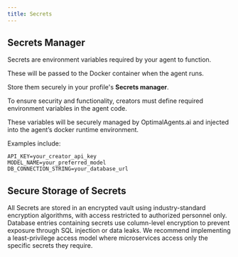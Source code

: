 ```yaml
---
title: Secrets
---
```


## Secrets Manager

Secrets are environment variables required by your agent to function.

These will be passed to the Docker container when the agent runs.

Store them securely in your profile's **Secrets manager**.

To ensure security and functionality, creators must define required environment variables in the agent code.

These variables will be securely managed by OptimalAgents.ai and injected into the agent’s docker runtime environment.

Examples include:

```
API_KEY=your_creator_api_key
MODEL_NAME=your_preferred_model
DB_CONNECTION_STRING=your_database_url
```

## Secure Storage of Secrets

All Secrets are stored in an encrypted vault using industry-standard encryption algorithms, with access restricted to authorized personnel only.
Database entries containing secrets use column-level encryption to prevent exposure through SQL injection or data leaks.
We recommend implementing a least-privilege access model where microservices access only the specific secrets they require.
